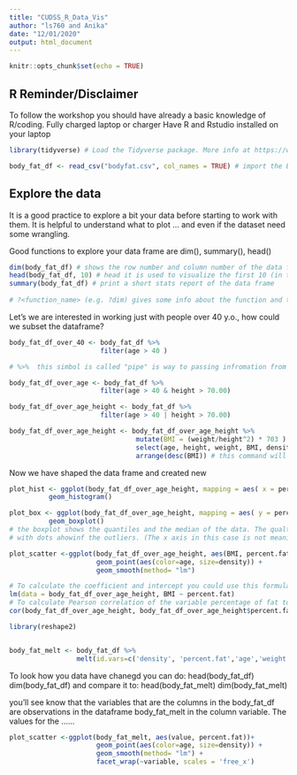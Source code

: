 ```yaml
---
title: "CUDSS_R_Data_Vis"
author: "ls760 and Anika"
date: "12/01/2020"
output: html_document
---
```


```r
knitr::opts_chunk$set(echo = TRUE)
```

## R Reminder/Disclaimer

To follow the workshop you should have already a basic knowledge of R/coding. 
Fully charged laptop or charger
Have R and Rstudio installed on your laptop




```R

library(tidyverse) # Load the Tidyverse package. More info at https://www.tidyverse.org/

body_fat_df <- read_csv("bodyfat.csv", col_names = TRUE) # import the Body Fat Data Frame. Source: http://www-huber.embl.de/users/klaus/BasicR/bodyfat.rda

```

## Explore the data

It is a good practice to explore a bit your data before starting to work with them. It is helpful to understand what to plot ... and even if the dataset need some wrangling. 

Good functions to explore your data frame are dim(), summary(), head()

```r

dim(body_fat_df) # shows the row number and column number of the data frame
head(body_fat_df, 10) # head it is used to visualize the first 10 (in this case) lines of the dataframe
summary(body_fat_df) # print a short stats report of the data frame
 
# ?<function_name> (e.g. ?dim) gives some info about the function and the grammar. Also help(<function_name>) has a similar use.

```

Let's we are interested in working just with people over 40 y.o., how could we subset the dataframe?

```r

body_fat_df_over_40 <- body_fat_df %>% 
                       filter(age > 40 )

# %>%  this simbol is called "pipe" is way to passing infromation from one function to the following one

body_fat_df_over_age <- body_fat_df %>% 
                       filter(age > 40 & height > 70.00)

body_fat_df_over_age_height <- body_fat_df %>% 
                       filter(age > 40 | height > 70.00)

body_fat_df_over_age_height <- body_fat_df_over_age_height %>% 
                                mutate(BMI = (weight/height^2) * 703 ) %>% # muate here is used to calculate the BMI and add it as a new column to the data frame 
                                select(age, height, weight, BMI, density, percent.fat, everything()) %>%   # re-order the data.frame columns as we want. everything() is used to call all the columns which haven't been called before
                                arrange(desc(BMI)) # this command will sort the data frame columns accordin to the descending BMI order. arrange is reframing the dataframe and desc() is asking to sort them in an descending order.

```

Now we have shaped the data frame and created new

```r

plot_hist <- ggplot(body_fat_df_over_age_height, mapping = aes( x = percent.fat)) + # ggplot function is creating the empty graphic 
          geom_histogram() 

plot_box <- ggplot(body_fat_df_over_age_height, mapping = aes( y = percent.fat)) + # ggplot function is creating the empty graphic 
          geom_boxplot() 
# the boxplot shows the quantiles and the median of the data. The qualtiles are dividing the data in top 25% and bottom 25%, the square has 50% of the entire dataset
# with dots ahowinf the outliers. (The x axis in this case is not meaningfull) 

plot_scatter <-ggplot(body_fat_df_over_age_height, aes(BMI, percent.fat))+
                      geom_point(aes(color=age, size=density)) +
                      geom_smooth(method= "lm") 

# To calculate the coefficient and intercept you could use this formula
lm(data = body_fat_df_over_age_height, BMI ~ percent.fat)
# To calculate Pearson correlation of the variable percentage of fat to all the other
cor(body_fat_df_over_age_height, body_fat_df_over_age_height$percent.fat)

```


```r

library(reshape2)


body_fat_melt <- body_fat_df %>% 
                 melt(id.vars=c('density', 'percent.fat','age','weight','height')) # melt is using the columns you are listing to create a uniq ID which is the column name/ID, then it stacks the set of columns in a single column (more info: https://i1.wp.com/www.studytrails.com/wp-content/uploads/2016/09/reshape.png).

```

To look how you data have chanegd you can do: 
head(body_fat_df) 
dim(body_fat_df)
and compare it to:
head(body_fat_melt)
dim(body_fat_melt)

you'll see know that the variables that are the columns in the body_fat_df are observations in the dataframe body_fat_melt in the column variable. The values for the ......


```r


plot_scatter <-ggplot(body_fat_melt, aes(value, percent.fat))+
                      geom_point(aes(color=age, size=density)) +
                      geom_smooth(method= "lm") +
                      facet_wrap(~variable, scales = 'free_x')

```